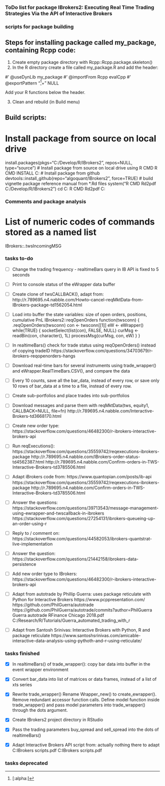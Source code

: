 ############
### ToDo list for package IBrokers2: Executing Real Time Trading Strategies Via the API of Interactive Brokers

### scripts for package building

## Steps for installing package called my_package, containing Rcpp code:
1. Create empty package directory with Rcpp::Rcpp.package.skeleton()
2. In the R directory create a file called my_package.R and add the header:

#' @useDynLib my_package
#' @importFrom Rcpp evalCpp
#' @exportPattern "^[[:alpha:]]+"
NULL

Add your R functions below the header.

3. Clean and rebuild (in Build menu)


## Build scripts:

# Install package from source on local drive
install.packages(pkgs="C:/Develop/R/IBrokers2", repos=NULL, type="source")
# Install package from source on local drive using R CMD
R CMD INSTALL C:\Develop\R\IBrokers2
# Install package from github
devtools::install_github(repo="algoquant/IBrokers2", force=TRUE)
# build vignette package reference manual from *.Rd files
system("R CMD Rd2pdf C:/Develop/R/IBrokers2")
cd C:\Develop\R\IBrokers2\vignettes
R CMD Rd2pdf C:\Develop\R\IBrokers2\



### Comments and package analysis

# List of numeric codes of commands stored as a named list
IBrokers::.twsIncomingMSG


### tasks to-do

+ [ ] Change the trading frequency - realtimeBars query in IB API is fixed to 5 seconds

+ [ ] Print to console status of the eWrapper data buffer

+ [ ] Create clone of twsCALLBACK(), adapt from:
http://r.789695.n4.nabble.com/Howto-cancel-reqMktData-from-IBrokers-package-td1562054.html

+ [ ] Load into buffer the state variables: size of open orders, positions, cumulative PnL
IBrokers2::reqOpenOrders
function(twsconn) {
  .reqOpenOrders(twsconn)
  con <- twsconn[[1]]
  eW  <- eWrapper()
  while(TRUE) {
    socketSelect(list(con), FALSE, NULL)
    curMsg <- readBin(con, character(), 1L)
    processMsg(curMsg, con, eW)
  }
}

+ [ ] In realtimeBars() check for trade status using reqOpenOrders() instead of copying tradeID
https://stackoverflow.com/questions/34703679/r-ibrokers-reqopenorders-hangs

+ [ ] Download real-time bars for several instruments using trade_wrapper() and eWrapper.RealTimeBars.CSV(), and compare the data

+ [ ] Every 10 counts, save all the bar_data, instead of every row, or save only 10 rows of bar_data at a time to a file, instead of every row. 

+ [ ] Create sub-portfolios and place trades into sub-portfolios

+ [ ] Download messages and parse them with reqMktData(tws, equity1, CALLBACK=NULL, file=fn)
http://r.789695.n4.nabble.com/Interactive-Brokers-td3668170.html

+ [ ] Create new order type:
https://stackoverflow.com/questions/46482300/r-ibrokers-interactive-brokers-api

+ [ ] Run reqExecutions():
https://stackoverflow.com/questions/35559742/reqexecutions-ibrokers-package
http://r.789695.n4.nabble.com/IBrokers-order-status-td4562387.html
http://r.789695.n4.nabble.com/Confirm-orders-in-TWS-Interactive-Brokers-td3785506.html

+ [ ] Adapt iBrokers code from:
https://www.quantopian.com/posts/ib-api
https://stackoverflow.com/questions/35559742/reqexecutions-ibrokers-package
http://r.789695.n4.nabble.com/Confirm-orders-in-TWS-Interactive-Brokers-td3785506.html

+ [ ] Answer the questions:
https://stackoverflow.com/questions/39713543/message-management-using-ewrapper-and-twscallback-in-ibrokers
https://stackoverflow.com/questions/27254131/ibrokers-queueing-up-an-order-using-r

+ [ ] Reply to / comment on:
https://stackoverflow.com/questions/44582053/ibrokers-quantstrat-live-implementation

+ [ ] Answer the question:
https://stackoverflow.com/questions/21442158/ibrokers-data-persistence

+ [ ] Add new order type to IBrokers:
https://stackoverflow.com/questions/46482300/r-ibrokers-interactive-brokers-api

+ [ ] Adapt from autotrade by Phillip Guerra: uses package reticulate with Python for Interactive Brokers
https://www.pcppresentation.com/
https://github.com/PhilGuerra/autotrade
https://github.com/PhilGuerra/autotrade/commits?author=PhilGuerra
Guerra autotrade RFinance Chicago 2018.pdf
C:/Research/R/Tutorials/Guerra_automated_trading_with_r

+ [ ] Adapt from Santosh Srinivas: Interactive Brokers with Python, R and package reticulate
https://www.santoshsrinivas.com/amicable-interactive-data-analysis-using-pythoth-and-r-using-reticulate/


### tasks finished


+ [x] In realtimeBars() of trade_wrapper(): copy bar data into buffer in the event wrapper environment

+ [x] Convert bar_data into list of matrices or data frames, instead of a list of xts series

+ [x] Rewrite trade_wrapper()
Rename Wrapper_new() to create_ewrapper().
Remove redundant accessor function calls.
Define model function inside trade_wrapper() and pass model parameters into trade_wrapper() through the dots argument.

+ [x] Create IBrokers2 project directory in RStudio

+ [x] Pass the trading parameters buy_spread and sell_spread into the dots of realtimeBars()

+ [x] Adapt Interactive Brokers API script from: actually nothing there to adapt
C:\Develop\R\IBrokers\Sherrington IBrokers scripts.pdf
C:\Develop\R\IBrokers\Yadav IBrokers scripts.pdf




### tasks deprecated

